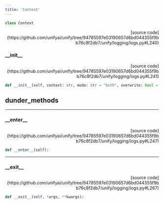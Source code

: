 ```yaml
---
title: 'Context'
---
```


```python
class Context
```

<p align="right">[source code](https://github.com/unifyai/unify/tree/94785597e03190657d6bd044355f9bb76c8f2db7/unify/logging/logs.py#L240)</p>



### \_\_init\_\_

<p align="right">[source code](https://github.com/unifyai/unify/tree/94785597e03190657d6bd044355f9bb76c8f2db7/unify/logging/logs.py#L241)</p>

```python
def __init__(self, context: str, mode: str = "both", overwrite: bool = False):
```



## dunder_methods

---

### \_\_enter\_\_

<p align="right">[source code](https://github.com/unifyai/unify/tree/94785597e03190657d6bd044355f9bb76c8f2db7/unify/logging/logs.py#L247)</p>

```python
def __enter__(self):
```



---

### \_\_exit\_\_

<p align="right">[source code](https://github.com/unifyai/unify/tree/94785597e03190657d6bd044355f9bb76c8f2db7/unify/logging/logs.py#L267)</p>

```python
def __exit__(self, *args, **kwargs):
```

